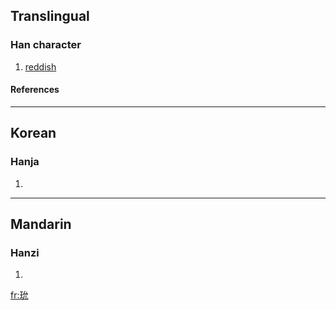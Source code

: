 ==Translingual==
===Han character===
{{Han char|rn=96|rad=玉|as=04|sn=8|four=|canj=一土戈竹山 (MGIHU)}}
# [[reddish]]
====References====
{{Han ref|kx=0728.130|dkj=20870|dj=1140.120|hdz=21105.080|uh=73A7|ud=29607}}

----
==Korean==
===Hanja===
{{ko-hanja|hangeul=윤|eumhun=|rv=yun|mr=yun|y=yun}}
# {{defn|Korean}}

----
==Mandarin==
===Hanzi===
{{cmn-hanzi|pin=[[yǔn]] ([[yun3]])|wg=yün<sup>3</sup>}}
# {{defn|Mandarin}}

[[fr:玧]]